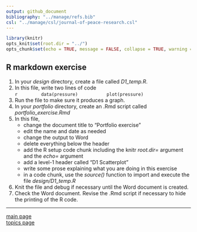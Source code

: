 ```yaml
---
output: github_document
bibliography: "../manage/refs.bib" 
csl: "../manage/csl/journal-of-peace-research.csl"
---
```


```r
library(knitr)
opts_knit$set(root.dir = "../")
opts_chunk$set(echo = TRUE, message = FALSE, collapse = TRUE, warning = FALSE, cache = TRUE, cache.path = "tut-06-cache/07-", fig.path = "tut-06-images/07-")
```


## R markdown exercise

1. In your *design* directory, create a file called *D1_temp.R*.  
2. In this file, write two lines of code  
    ```r
        data(pressure)  
        plot(pressure)  
    ```
3. Run the file to make sure it produces a graph.  
4. In your *portfolio* directory, create an .Rmd script called *portfolio_exercise.Rmd*    
5. In this file, 
    - change the document title to "Portfolio exercise"  
    - edit the name and date as needed  
    - change the output to Word  
    - delete everything below the header  
    - add the R setup code chunk including the knitr *root.dir=* argument and the *echo=* argument  
    - add a level-1 header called "D1 Scatterplot"  
    - write some prose explaining what you are doing in this exercise  
    - in a code chunk, use the *source()* function to import and execute the file *design/D1_temp.R*
6. Knit the file and debug if necessary until the Word document is created. 
7. Check the Word document. Revise the .Rmd script if necessary to hide the printing of the R code. 
    





---

[main page](../README.md)<br> 
[topics page](../README-by-topic.md)


